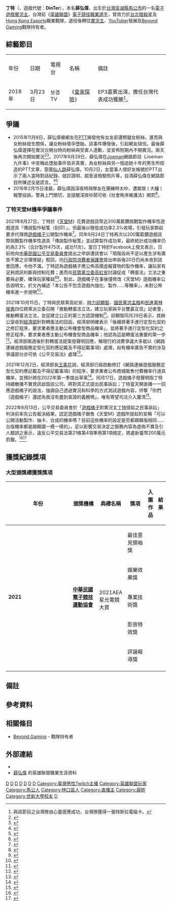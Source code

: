 {{Multiple issues|
{{BLPdispute|time=2021-10-18T03:16:24+00:00}}
{{BLPsources|time=2021-10-18T03:16:24+00:00}}
}}
{{noteTA
| G1 = Games
| G2 = LOL
}}
{{Infobox video game player
| ID            = DinTer
| name          = 薛弘偉
| nickname      = 丁特
| image         =
| caption =
| education     = [[世新大學|世新大學]]廣播電視電影學系
| status        = 已退役
| birth_date    = {{birth date and age|1990|11|26}}
| birth_place   = {{flag|TWN}}[[澎湖縣|澎湖縣]][[馬公市|馬公市]]
| residence     = {{flag|TWN}}[[新北市|新北市]][[林口區|林口區]]
| nationality   = {{ROC-TW}}
| league        = [[GPL超級聯賽|GPL超級聯賽]]<br />[[LMS職業聯賽|LMS職業聯賽]]
| coach         = 
| games         = 《[[英雄聯盟|英雄聯盟]]》
| role          = 下路、打野
| earnings      = 
| championships =
| website       = 
| years1        = 2012年 - 2013年
| team1         = [[台北暗殺星|台北暗殺星]]
| years3        = 2014年 - 2017年
| team3         = [[Hong_Kong_Esports|Hong Kong Esports]]
| years5        = 2018年至今
| team5         = [[實況主|實況主]]、[[YouTuber|YouTuber]]
| years7        = 2021年至今
| team7         = [[Beyond_Gaming|Beyond Gaming]] - 戰隊持有者
}}
{{Infobox YouTube personality
| header-color       = 
| honorific_prefix   = 
| name               = Dinter
| website            = 
| pseudonym          = 
| channel_name       = Dinter
| channel_url        =
| channel_direct_url = 
| channels           = 
| creator            = 
| origin             = {{ROC-TW}}
| nationality        = {{ROC-TW}}
| education          = [[世新大學|世新大學]]廣播電視電影學系
| years_active       = 2014年至今
| genre              = 遊戲實況影片
| subscribers       = 826,000
| subscriber_date    = 2022年2月22日
| views              = 469,759,344
| view_date          = 2022年2月22日
| network            = 
| associated_acts    = 
| catchphrase(s)     = 
| silver_button      = Yes
| silver_year        = 2015
| gold_button        = 
| gold_year          = 
| diamond_button     = 
| diamond_year       = 
| ruby_button        = 
| ruby_year          = 
| module             = 
| stats_update       = 
| extra_information  = 
}}
{{Infobox company
| name                = 丁特娛樂有限公司
| name_en             = Dinter Entertainment Co., Ltd.
| logo                =
| type                = [[有限公司|有限公司]]
| local_code_name     = TW
| local_code          = 83643710
| foundation          = 2020年6月16日
| location            = {{ROC-TW}}<br>[[新北市|新北市]][[林口區|林口區]]民族路256號14樓（宏錦W ONE）
| area_served         = 
| key_people          = 薛弘偉
| industry            = 網路媒體業
| products            =
| services            =
| revenue             =
| num_employees       =
| parent              =
| subsid              =
| zip_code            =
| telephone_no        =
| capital             = 新台幣30萬元
| market_value        =
| accounting_period   =
| homepage            =
| footnotes           =
| company_slogan      =
| market_information  =	
| profit              =
| P/E ratio           =
| major_shareholder   =
| earnings per share  =
| Net asset value     =
| width               =
}}
'''丁特'''（{{bd|1990年|11月26日}}，遊戲代號：'''DinTer'''），本名'''薛弘偉'''，出生於[[台灣|台灣]][[澎湖縣|澎湖縣]][[馬公市|馬公市]]的一名[[電子遊戲|電子遊戲]][[實況主|實況主]]，台灣前《[[英雄聯盟|英雄聯盟]]》[[電子競技|電子競技]][[職業選手|職業選手]]，曾效力於[[台北暗殺星|台北暗殺星]]及[[Hong_Kong_Esports|Hong Kong Esports]]職業戰隊，退役後轉往[[實況主|實況主]]、[[YouTuber|YouTuber]]發展及[[Beyond_Gaming|Beyond Gaming]]戰隊持有者。

== 綜藝節目 ==
{| class="wikitable" style="text-align:center; width:60%;"
|-
|年份
|日期
|電視台
|名稱
|備註
|-
|2018年
|3月23日
|보겸 TV
|《[[皇家探險|皇家探險]]》
|EP3嘉賓出演，擔任台灣代表成功獲勝<ref group=註>與該節目之台灣隊由心靈感應成功，台灣隊獲得一張特斯拉電磁卡。</ref>。
|}

== 爭議 ==
* 2015年11月8日，薛弘偉被網友在[[PTT|PTT]]揭發他有女友卻還劈腿女粉絲，進而與女粉絲發生關係，讓女粉絲懷孕墮胎。該事件爆發後，引起網友撻伐。最後薛弘偉選擇在實況台開台時向粉絲與受害人道歉，並宣佈短期內不開實況。兩天後再次開始實況<ref>{{cite news| author=| title=電競選手爆醜聞　劈腿女粉懷孕道歉滅火| url=https://tw.news.yahoo.com/%E9%9B%BB%E7%AB%B6%E9%81%B8%E6%89%8B%E7%88%86%E9%86%9C%E8%81%9E-%E5%8A%88%E8%85%BF%E5%A5%B3%E7%B2%89%E6%87%B7%E5%AD%95%E9%81%93%E6%AD%89%E6%BB%85%E7%81%AB-032950455.html| format=| publisher=[[今日新聞網|今日新聞網]]| page=| date=2015-11-08| accessdate=2015-11-08| deadurl=yes| archiveurl=https://web.archive.org/web/20151117151145/http://news.cts.com.tw/nownews/society/201511/201511081680355.html#.VkMCq7crKM8| archivedate=2015-11-17}}</ref><ref>{{cite news | author= | title=劈腿女粉絲「射後不理」 丁特千字說原委 | url=http://www.appledaily.com.tw/realtimenews/article/new/20151110/729691/ | format= | publisher=台灣蘋果日報 | page= | date=2015-11-10 | accessdate=2015-11-10 | archive-date=2015-11-14 | archive-url=https://web.archive.org/web/20151114004248/http://www.appledaily.com.tw/realtimenews/article/new/20151110/729691/ | dead-url=no }}</ref>。2017年9月29日，薛弘偉在[[Joeman|Joeman]]網路節目《Joeman九件事》中宣稱此墮胎事件皆非真實，為女粉絲與另一個追她十年的男生所捏造的PTT文章，意圖[[仙人跳|仙人跳]]薛弘偉。10月2日，女當事人借好友帳號於PTT出示了兩人當時對話紀錄、就診證明、超音波檢驗照片等，自清薛弘偉在網路節目所陳述全是謊言。<ref>{{Cite web|url=http://sports.ltn.com.tw/news/breakingnews/2210940|title=LOL》墮胎事件延燒！女方貼證據駁「假懷孕」 丁特緊急直播反擊|accessdate=2018-01-06|last=自由體育|work=自由時報電子報|archive-date=2018-01-07|archive-url=https://web.archive.org/web/20180107174834/http://sports.ltn.com.tw/news/breakingnews/2210940|dead-url=no}}</ref><ref>{{Cite news|url=https://game.udn.com/game/story/10454/2734542|title=Dinter「墮胎事件」持續延燒 女方貼診斷證明與超音波圖自清|author=|date=|work=|newspaper=udn遊戲角落|accessdate=2018-01-06|archive-url=https://web.archive.org/web/20180107061318/https://game.udn.com/game/story/10454/2734542|archive-date=2018-01-07|dead-url=yes}}</ref>
* 2016年2月15日凌晨，薛弘偉因深夜時與隊友在團練時太吵，遭鄰居 ( 大嬸 ) 報警投訴。警員上門關切，並提醒深夜吵鬧可依《社會秩序維護法》開罰<ref>{{cite news | author= | title=知名LOL玩家太吵 鄰居怒報警 | url=http://www.appledaily.com.tw/realtimenews/article/new/20160215/795929/ | format= | publisher=台灣蘋果日報 | page= | date=2016-02-15 | accessdate=2016-08-23 | archive-date=2016-08-26 | archive-url=https://web.archive.org/web/20160826050838/http://www.appledaily.com.tw/realtimenews/article/new/20160215/795929/ | dead-url=no }}</ref>。

=== 丁特天堂M機率爭議事件 ===
2021年8月27日，丁特於《[[天堂M|天堂M]]》花費遊戲貨幣近200萬藍鑽挑戰製作機率性遊戲道具「傳說製作秘笈（刻印）」，但最後以極低成功率2.3%收場，引發玩家群起要求代理商[[遊戲橘子|遊戲橘子]]公開製作機率<ref>{{cite news | author= | title=丁特嗨花「85萬抽手遊」機率極低！　眾人氣炸：我要退坑 | url=https://www.setn.com/News.aspx?NewsID=989453 | format= | publisher=[[三立新聞|三立新聞]] | page= | date=2021-08-28 | accessdate=2021-12-17 | dead-url=no }}</ref>。同年9月24日丁特再次以200萬藍鑽遊戲貨幣挑戰製作機率性道具「傳說製作秘笈」並試算製作成功率，最終統計成功機率仍約為2.3%（合計製作475次，成功11次）。當日丁特於Facebook上發文表示，日前他向[[中華民國公平交易委員會|中華民國公平交易委員會]]提出之申訴遭該會以「現階段尚不足以產生涉有廣告不實之合理懷疑」駁回，向[[行政院消費者保護會|行政院消費者保護會]]提出申訴後20日仍尚未收到該會回應，令他不滿。丁特認為遊戲橘子應公佈高價虛擬寶物的製作機率，讓玩家有足夠資訊判斷與控制花費；進而向[[民眾黨|民眾黨]][[立委|立委]][[高虹安|高虹安]]討論促成「轉蛋法」立法之重要與必要，確保玩家權益<ref>{{cite news | author= | title=《天堂M》兩百萬狂抽紫布又剛好2.3%？丁特再控「橘子特別版」促轉蛋法通過 | url=https://tw.news.yahoo.com/lingermdinterattack-044730964.html | format= | publisher=[[雅虎新聞|雅虎新聞]] | page= | date=2021-09-24 | accessdate=2021-12-17 | dead-url=no }}</ref><ref>{{cite news | author= | title=課金砸百萬慘被蒸發　網酸「丁特」人品太差遭反嗆：弱智生物！ | url=https://www.ttshow.tw/article/84340 | format= | publisher=台灣達人秀 | page= | date=2021-09-26 | accessdate=2021-12-17 | dead-url=no }}</ref>。對此，遊戲橘子在事後僅修改《天堂M》遊戲機率公告說明文，於文內補述「本公告不包含遊戲內強化、製作……等機率」，未對公佈機率進一步說明<ref>{{cite news | author= | title=與丁特正面交鋒！遊戲橘子發布聲明澄清未調低機率 | url=https://newtalk.tw/news/view/2021-10-08/648556 | format= | publisher=Newstalk新聞 | page= | date=2021-10-08 | accessdate=2021-12-17 | dead-url=no }}</ref>。

2021年10月15日，丁特與民眾黨高虹安、[[時力|時力]][[邱顯智|邱顯智]]、[[國民黨|國民黨]][[洪孟楷|洪孟楷]]和[[民進黨|民進黨]][[林俊憲|林俊憲]]四位跨黨派立委召開「推動轉蛋法立法，建立玩家與平台雙贏互信」記者會，推動轉蛋法立法，並促建立公正的第三方認證機制<ref>{{cite news | author= | title=高虹安為丁特《天堂M》風波發聲，偕朝野立委推轉蛋法修法 | url=https://www.4gamers.com.tw/news/detail/50404/gacha-law-press-conference | format= | publisher=4Gamer | page= | date=2021-10-14 | accessdate=2021-12-17 | dead-url=no }}</ref>。邱顯智同月29日表示，其辦公室收到[[中華民國經濟部|經濟部]]針對轉蛋法的回函，經濟部明確表示「後續將著手進行定型化契約之修訂程序，要求業者應主動公布機會型商品機率」，並將著手進行定型化契約之修正程序，要求業者應主動公布機會型商品機率；他認為這是轉蛋法重要的第一步<ref>{{cite news | author= | title=丁特抗議《天堂 M》紫布製作太難中 經濟部要求業者公布轉蛋機率 | url=https://tw.news.yahoo.com/丁特抗議-天堂-m-紫布製作太難中-經濟部要求業者公布轉蛋機率-032706649.html | format= | publisher=雅虎新聞 | page= | date=2021-10-29 | accessdate=2021-12-17 | dead-url=no }}</ref>。經濟部兩週後針對轉蛋法提案發聲明回應，稱現行的消費爭議大多能以《網路連線遊戲服務定型化契約應記載及不得記載事項》處理，如有機率廣告不實的涉及爭議部分亦可依《公平交易法》處理<ref>{{cite news | author= | title=經濟部回應轉蛋法：強制導入第三方驗證不利產業發展 | url=https://www.4gamers.com.tw/news/detail/51058/gacha-rule-for-taiwan-update | format= | publisher=雅虎新聞 | page= | date=2021-11-30 | accessdate=2021-12-17 | dead-url=no }}</ref>。

2021年12月2日，經濟部長[[王美花|王美花]]說，經濟部已經啟動修訂《網路連線遊戲服務定型化契約應記載及不得記載事項》的程序，要求業者公布商城販售付費機率行道具機率，並預計將在2022年第一季提出草案<ref>{{cite news | author= | title=線上遊戲轉蛋法要來了 經濟部長王美花：2022年Q1提草案 | url=https://tw.news.yahoo.com/線上遊戲轉蛋法要來了-經濟部長王美花-2022年q1提草案-070345861.html | format= | publisher=雅虎新聞 | page= | date=2021-12-02 | accessdate=2021-12-17 | dead-url=no }}</ref>。同月17日，遊戲橘子發聲明指丁特持續散播不實資訊詆毀該公司，將對其正式提出民事訴訟；丁特當天開直播一一回應遊戲橘子的說法，強調自己透過實況和科學的方式測試遊戲內容，抨撃「你們（遊戲橘子）還認為我沒有盡到查證的義務嗎」，唯有寄望司法介入釐清<ref>{{cite news | author= | title=橘子提告 丁特氣炸：拿我的錢告我 | url=https://tw.news.yahoo.com/橘子提告-丁特氣炸-拿我的錢告我-131502339.html | format= | publisher=雅虎新聞 | page= | date=2021-12-02 | accessdate=2021-12-17 | dead-url=no }}</ref>。

2022年6月13日，公平交易委員會於「[[遊戲橘子|遊戲橘子]]對實況主[[丁特|丁特]]提起之民事訴訟」判決前率先公告裁決結果，認定遊戲橘子銷售《天堂M》遊戲所提起的宣稱「可以公開活動製作、抽卡、合成的機率嗎？目前這些機率的設定是否都跟韓版相同……台版機率都是跟韓國一模一樣的」，足以影響交易決定之服務內容為虛偽不實及引人錯誤之表示，違反公平交易法第21條第4項準用第1項規定，將處新臺幣200萬元罰鍰。<ref>{{Cite news|url=https://game.ettoday.net/article/2272069.htm|title=快訊／丁特槓橘子公平交易委員會裁決出爐⋯臉書喊「正義必得伸張」|work=ETtoday遊戲雲|date=2022-06-13|language=Zh-hant|format=html}}</ref><ref>{{Cite news|url=https://tw.news.yahoo.com/dinter-gamania-120152745.html|title=丁特公開處分書！《天堂M》遊戲橘子違反公平交易法遭罰200萬元|work=Yahoo奇摩電競編輯部|date=2022-06-13|language=Zh-hant|format=html}}</ref>

== 獲獎紀錄獎項 ==
=== 大型頒獎禮獲獎獎項 ===
{| class="wikitable" style="width:90%; text-align:center;"
! width="5%" | 年份
! width="20%" |頒獎機構 
! width="15%" | 典禮名稱
! width="18%" | 獎項
! width="32%" | 入圍作品
! width="5%" | 結果
|-
| rowspan="5" |'''2021'''|| rowspan="5" |'''[[中華民國電子競技運動協會|中華民國電子競技運動協會]]''' 
| rowspan="5" | {{ROC-TW}}<br/> 2021AEA星光電競大賞 
|最佳意見領袖獎
|
| {{nom}}
|-
|娛樂效果獎
|
| {{nom}}
|-
|專業技術獎
|
| {{nom}}
|-
|影音特效獎
|
| {{nom}}
|-
|評論報導獎
|
| {{Won}}
|-
|}

== 備註 ==
{{Reflist|group=註}}

== 參考資料 ==
{{Reflist}}

== 相關條目 ==
*[[Beyond_Gaming|Beyond Gaming]] - 戰隊持有者

==外部連結==
*{{Facebook page|profile=y|100000411732643}}
*[https://lol.gamepedia.com/DinTer 薛弘偉] {{Wayback|url=https://lol.gamepedia.com/DinTer |date=20190107234937 }}的英雄聯盟職業生涯資料
{{台北暗殺星}}
{{臺灣電競歷史（單位和隊伍和選手和賽事）}}
{{臺灣YouTuber公司}}
{{Portal bar|臺灣|文化|網際網路|臺北|體育|電子遊戲|澎湖|企業|人物}}
[[Category:2020年台灣建立|D]]
[[Category:2020年成立的公司|D]]
[[Category:臺灣男性YouTuber|D]]
[[Category:臺灣網路創作者公司|D]]
[[Category:台灣企業家|D]]
[[Category:台灣YouTube頻道|D]]
[[Category:台灣電玩家|D]]
[[Category:臺灣男性Twitch主播|Category:臺灣男性Twitch主播]]
[[Category:英雄聯盟玩家|Category:英雄聯盟玩家]]
[[Category:馬公人|Category:馬公人]]
[[Category:林口區人|Category:林口區人]]
[[Category:直播主|Category:直播主]]
[[Category:薛姓|Category:薛姓]]
[[Category:世新大學校友|Category:世新大學校友]]
[[Category:總部位於新北市林口區的工商業機構|D]]